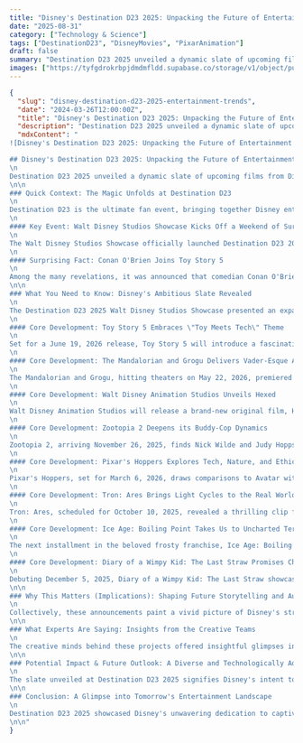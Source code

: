 ```yaml
---
title: "Disney's Destination D23 2025: Unpacking the Future of Entertainment and Creative Trends"
date: "2025-08-31"
category: ["Technology & Science"]
tags: ["DestinationD23", "DisneyMovies", "PixarAnimation"]
draft: false
summary: "Destination D23 2025 unveiled a dynamic slate of upcoming films from Disney, Pixar, and Star Wars. The highly anticipated event provided a comprehensive look at the creative directions shaping future entertainment, revealing how beloved franchises are evolving and new narratives are emerging, all while showcasing key industry trends."
images: ["https://tyfgdrokrbpjdmdmfldd.supabase.co/storage/v1/object/public/image/2025-08-31-02-04-14-666-04-00.jpg"]
---
```


```json
{
  "slug": "disney-destination-d23-2025-entertainment-trends",
  "date": "2024-03-26T12:00:00Z",
  "title": "Disney's Destination D23 2025: Unpacking the Future of Entertainment and Creative Trends",
  "description": "Destination D23 2025 unveiled a dynamic slate of upcoming films from Disney, Pixar, and Star Wars, offering a comprehensive look into the creative directions shaping the future of entertainment.",
  "mdxContent": "
![Disney's Destination D23 2025: Unpacking the Future of Entertainment and Creative Trends](https://tyfgdrokrbpjdmdmfldd.supabase.co/storage/v1/object/public/image/2025-08-31-02-04-14-666-04-00.jpg)

## Disney's Destination D23 2025: Unpacking the Future of Entertainment and Creative Trends
\n
Destination D23 2025 unveiled a dynamic slate of upcoming films from Disney, Pixar, and Star Wars. The highly anticipated event provided a comprehensive look at the creative directions shaping future entertainment, revealing how beloved franchises are evolving and new narratives are emerging, all while showcasing key industry trends.
\n\n
### Quick Context: The Magic Unfolds at Destination D23
\n
Destination D23 is the ultimate fan event, bringing together Disney enthusiasts to celebrate the company's past, present, and future. The 2025 showcase, specifically the Walt Disney Studios presentation, spanned two days, featuring exclusive sneak peeks, celebrity appearances, and major announcements across animation, live-action, and the Star Wars universe. It's a pivotal moment where Disney outlines its vision for upcoming narrative and technological innovations.
\n
#### Key Event: Walt Disney Studios Showcase Kicks Off a Weekend of Surprises
\n
The Walt Disney Studios Showcase officially launched Destination D23 2025, kicking off a weekend filled with unexpected announcements and fresh glimpses into highly anticipated projects. Attendees were treated to everything from new Toy Story 5 details and clips from The Mandalorian and Grogu to the unveiling of a brand-new Walt Disney Animation Studios film.
\n
#### Surprising Fact: Conan O'Brien Joins Toy Story 5
\n
Among the many revelations, it was announced that comedian Conan O'Brien will lend his voice to a new character in Toy Story 5: Smarty Pants, a potty-training toy. This unexpected casting adds another layer of humor and star power to the beloved franchise, hinting at the film's playful yet evolving themes.
\n\n
### What You Need to Know: Disney's Ambitious Slate Revealed
\n
The Destination D23 2025 Walt Disney Studios Showcase presented an expansive array of films poised to captivate audiences for years to come. From sci-fi action to heartwarming animation and environmental allegories, Disney is clearly diversifying its portfolio while significantly enhancing its innovative approach.
\n
#### Core Development: Toy Story 5 Embraces \"Toy Meets Tech\" Theme
\n
Set for a June 19, 2026 release, Toy Story 5 will introduce a fascinating \"Toy Meets Tech\" theme. The opening scene depicts an island littered with high-tech Buzz Lightyears, stranded after a shipping container mishap. These updated Buzz toys boast digital displays and a sleek, new appearance, redefining the potential of a toy. The film also introduces Lilypad, an iPad-like toy, further emphasizing this modern twist on classic characters.
\n
#### Core Development: The Mandalorian and Grogu Delivers Vader-Esque Action
\n
The Mandalorian and Grogu, hitting theaters on May 22, 2026, premiered a clip showcasing Din Djarin in an action sequence strikingly reminiscent of Darth Vader’s iconic scene in Rogue One. Mando effortlessly dispatches Snowtroopers with various tools, while Grogu delivers his signature adorable antics and even uses the Force to dodge a GONK-like droid's tire. Sigourney Weaver also makes an appearance, with Grogu attempting to pilfer her snacks, highlighting the blend of intense action and endearing character moments.
\n
#### Core Development: Walt Disney Animation Studios Unveils Hexed
\n
Walt Disney Animation Studios will release a brand-new original film, Hexed, in Fall 2026. Directed by Josie Trinidad and Jason Hand, the film follows an awkward teenage boy and his Type-A mom who discover his unusual nature stems from magical powers. This revelation turns their lives and a secret world of magic upside down, promising a fresh, fantastical adventure from Disney Animation.
\n
#### Core Development: Zootopia 2 Deepens its Buddy-Cop Dynamics
\n
Zootopia 2, arriving November 26, 2025, finds Nick Wilde and Judy Hopps navigating their new partnership as rookie Zootopia Police Department officers. Director Jared Bush described the sequel as exploring \"what moving in feels like\" after the original's \"honeymoon\" phase. The film kicks off with an ambitious chase scene featuring an anteater smuggler and a pit viper named Gary De'Snake (voiced by Ke Huy Quan) who is seeking a potentially world-changing book. The duo become fugitives as they attempt to help Gary. Patrick Warburton joins the cast as the actor-turned-politician Mayor Winddancer, adding new layers to the vibrant city.
\n
#### Core Development: Pixar's Hoppers Explores Tech, Nature, and Ethics
\n
Pixar's Hoppers, set for March 6, 2026, draws comparisons to Avatar with its premise: humans utilize technology to project their consciousness into the minds of beavers. The film's protagonist, Mabel (Piper Curda), immerses herself in a wilderness threatened by an encroaching beltway. Clips showed Mabel learning about \"Pond Rules\" – a natural law where animals accept their place in the food chain – and encountering Bobby Moynihan's King George, who shelters displaced animals. Jon Hamm voices Mayor Jerry, a re-election-seeking official advocating for the destructive beltway, setting up a poignant conflict between progress and preservation.
\n
#### Core Development: Tron: Ares Brings Light Cycles to the Real World
\n
Tron: Ares, scheduled for October 10, 2025, revealed a thrilling clip featuring Jared Leto's Ares and his team constructing Light Cycles in the real world. An exhilarating chase through the city depicts a Light Cycle slicing a police car in half, while Eve (Greta Lee) hijacks another to escape Athena (Jodi Turner-Smith). Additionally, a red overlay and Nine Inch Nails music will be incorporated into the Tron Lightcycle Run at Disney Parks, enhancing the real-world immersion. The original Tron films are also receiving a 4K remaster.
\n
#### Core Development: Ice Age: Boiling Point Takes Us to Uncharted Territory
\n
The next installment in the beloved frosty franchise, Ice Age: Boiling Point, is confirmed for February 5, 2027. While details remain scarce, Scrat and Baby Scrat are confirmed to return, as the adventure leads the herd to \"never-before-seen corners of the treacherous Lost World,\" promising new landscapes and challenges.
\n
#### Core Development: Diary of a Wimpy Kid: The Last Straw Promises Chaotic Fun
\n
Debuting December 5, 2025, Diary of a Wimpy Kid: The Last Straw showcased a clip featuring Greg Heffley's chaotic attempt to clear snow from an elderly lady's lawn with a haywire lawnmower. The ensuing disaster, which destroys Christmas decorations and a dog house, suggests the film will deliver the signature brand of innocent mayhem fans have come to expect.
\n\n
### Why This Matters (Implications): Shaping Future Storytelling and Audience Engagement
\n
Collectively, these announcements paint a vivid picture of Disney's strategic approach to its content pipeline. The emphasis on both established franchises (Toy Story 5, Zootopia 2, The Mandalorian and Grogu) and new intellectual properties (Hexed, Hoppers) underscores a commitment to balancing nostalgia with innovation. The \"Toy Meets Tech\" theme in Toy Story 5 and the consciousness-projection technology in Hoppers highlight an ongoing trend of integrating advanced technology into storytelling, pushing creative boundaries and exploring its societal implications. The environmental narrative in Hoppers and the social commentary inherent in Zootopia 2 reflect a broader trend towards more sophisticated and relevant themes in animated features, engaging a general audience with contemporary issues. Furthermore, the dedication to expanding the Tron universe with real-world elements and attraction updates signifies Disney's holistic approach to entertainment, blending cinematic experiences with immersive park attractions.
\n\n
### What Experts Are Saying: Insights from the Creative Teams
\n
The creative minds behind these projects offered insightful glimpses into their visions. For Zootopia 2, director Jared Bush noted the film would explore the dynamics of \"moving in\" with partners, contrasting it with the original's \"honeymoon\" phase, thereby suggesting a deeper exploration of character relationships. The premise for Hexed, developed by directors Josie Trinidad and Jason Hand, focuses on an awkward teenager discovering magical powers, promising a heartfelt narrative about embracing uniqueness. These insights from the filmmakers themselves provide valuable context on the evolving themes and character journeys central to Disney's upcoming releases, underscoring a trend towards richer, more relatable storytelling.
\n\n
### Potential Impact & Future Outlook: A Diverse and Technologically Advanced Horizon
\n
The slate unveiled at Destination D23 2025 signifies Disney's intent to remain a dominant force across various entertainment segments. The \"Toy Meets Tech\" concept in Toy Story 5 could inspire a new wave of technologically aware children's entertainment, while Hoppers' blend of sci-fi, nature, and ethical dilemmas signals a move towards more complex, thought-provoking animated narratives. The expansion of the Star Wars universe on the big screen with The Mandalorian and Grogu will likely satisfy ardent fans and attract new ones with its epic scale. Disney's remastering of classic Tron films alongside Tron: Ares indicates a strategy to rejuvenate beloved intellectual properties with modern flair and cinematic scope. This diverse array of trends — encompassing technological marvels, deep character studies, and socially conscious themes — suggests a future where Disney continues to push boundaries, entertaining audiences of all ages with a blend of familiar comfort and innovative storytelling for years to come.
\n\n
### Conclusion: A Glimpse into Tomorrow's Entertainment Landscape
\n
Destination D23 2025 showcased Disney's unwavering dedication to captivating storytelling, groundbreaking animation, and expanding its beloved universes. With a compelling blend of established franchises and exciting new intellectual properties, the future of Disney, Pixar, and Star Wars promises innovation, heartfelt narratives, and unforgettable experiences. Mark your calendars for these upcoming releases and prepare to be enchanted!
\n\n"
}
